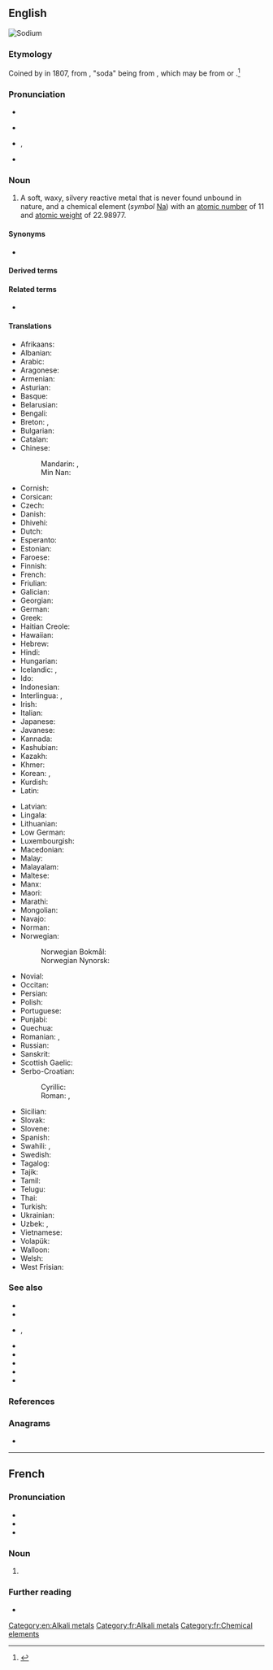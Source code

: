 ==English==
[[Image:Nametal.JPG.jpg|thumb|right|Sodium]]
{{elements|Na|neon|Ne|magnesium|Mg}}

===Etymology===
Coined by {{w|Humphry Davy}} in 1807, from {{suffix|soda|-ium|lang=en}}, "soda" being from {{etyl|it|en}} {{m|it|soda}}, which may be from {{der|en|ar|سُوَّاد|tr=suwwād|gloss=[[saltwort]]}} or {{der|en|ar|سُوَيْدَاء|tr=suwaydāʾ|gloss={{w|Suaeda}}}}.<ref>{{R:Oxford Dictionaries Online}}</ref>

===Pronunciation===
* {{audio|En-us-sodium.ogg|audio (US)|lang=en}}
* {{a|RP}} {{IPA|/ˈsəʊdɪəm/|lang=en}}
* {{a|US}} {{enPR|sōʹdē-əm}}, {{IPA|/ˈsoʊdi.əm/|lang=en}}
* {{rhymes|əʊdiəm|lang=en}}

===Noun===
{{en-noun|-|s}}
{{wikipedia}}

# {{senseid|en|Q658}}A soft, waxy, silvery reactive metal that is never found unbound in nature, and a chemical element (''symbol'' [[Na]]) with an [[atomic number]] of 11 and [[atomic weight]] of 22.98977.

====Synonyms====
* {{l|en|natrium}} {{qualifier|rare}}

====Derived terms====
{{der4-u|lang=en
|disodium
|hydrogen sodium arsenate
|monosodium
|Pentothal sodium
|sodian
|sodic
|sodio-
|sodium-23
|sodium aluminium fluoride
|sodium aluminum fluoride
|sodium amalgam
|sodium Amytal
|sodium antimonate
|sodium arsenate
|sodium arsenide
|sodium aurate
|sodium benzoate
|sodium bicarbonate
|sodium bisulfite
|sodium bisulphite
|sodium borohydride
|sodium bromate
|sodium bromide
|sodium carbide
|sodium carbonate
|sodium carbonate peroxyhydrate
|sodium chlorate
|sodium chloride
|sodium chlorite
|sodium chromate
|sodium-cooled
|sodium dithiophosphate
|sodium monofluorophosphate
|sodium fluoride
|sodium hexafluoroantimonate
|sodium hexametaphosphate
|sodium hydride
|sodium hydrogen carbonate
|sodium hydrogen sulfite
|sodium hydrogen sulphite
|sodium hydroxide
|sodium iodide
|sodium lamp
|sodium manganate
|sodium metaphosphate
|sodium nitrate
|sodium orthophosphate
|sodium oxide
|sodium Pentothal
|sodium perborate
|sodium peroxide
|sodium perxenate
|sodium phosphate
|sodium phosphomolybdate
|sodium plumbate
|sodium polysulfide
|sodium polysulphide
|sodium pump
|sodium pyrophosphate
|sodium selenide
|sodium selenite
|sodium soap
|sodium stannate
|sodium sulfate
|sodium sulphate
|sodium sulfide
|sodium sulphide
|sodium terbium borate
|sodium tetraborate decahydrate
|sodium tetraborate pentahydrate
|sodium thiosulfate
|sodium thiosulphate
|sodium trimetaphosphate
|sodium tripolyphosphate
|sodium tungstate
|sodium vapor lamp
|sodium vapour lamp
|sodium zircofluoride
|stannide of sodium
|telluret of sodium
|trisodium
}}

====Related terms====
* {{l|en|soda}}<!--terms derived from "soda", such as "baking soda", belong on the page for "soda"-->

====Translations====
{{trans-top|id=Q658|reactive metal}}
* Afrikaans: {{t+|af|natrium}}
* Albanian: {{t+|sq|natrium}}
* Arabic: {{t|ar|صُودْيُوم|m|tr=ṣodyum}}
* Aragonese: {{t|an|sodio|m}}
* Armenian: {{t+|hy|նատրիում}}
* Asturian: {{t+|ast|sodiu|m}}
* Basque: {{t|eu|sodioa}}
* Belarusian: {{t|be|на́трый|m}}
* Bengali: {{t|bn|লবণক|sc=Beng|tr=labanak}}
* Breton: {{t|br|natriom|m}}, {{t+|br|sodiom|m}}
* Bulgarian: {{t+|bg|на́трий|m}}
* Catalan: {{t+|ca|sodi|m}}
* Chinese:
*: Mandarin: {{t+|cmn|鈉|sc=Hani}}, {{t+|cmn|钠|tr=nà|sc=Hani}}
*: Min Nan: {{t|nan|na}}
* Cornish: {{t|kw|sodyum}}
* Corsican: {{t|co|sodiu}}
* Czech: {{t+|cs|sodík|m}}
* Danish: {{t+|da|natrium|n}}
* Dhivehi: {{t|dv|ސޯޑިއަމް}}
* Dutch: {{t+|nl|natrium|n}}
* Esperanto: {{t+|eo|natrio}}
* Estonian: {{t+|et|naatrium}}
* Faroese: {{t|fo|natrium|n}}
* Finnish: {{t+|fi|natrium}}
* French: {{t+|fr|sodium|m}}
* Friulian: {{t|fur|sodi}}
* Galician: {{t+|gl|sodio|m}}
* Georgian: {{t|ka|ნატრიუმი}}
* German: {{t+|de|Natrium|n}}
* Greek: {{t+|el|νάτριο|n}}
* Haitian Creole: {{t|ht|sodyòm}}
* Hawaiian: {{t|haw|sodiuma}}
* Hebrew: {{t+|he|נתרן|tr=natran}}
* Hindi: {{t|hi|क्षारातु|tr=kshaaraatu}}
* Hungarian: {{t+|hu|nátrium}}
* Icelandic: {{t+|is|natrín|n}}, {{t|is|natríum|n}}
* Ido: {{t+|io|natro}}
* Indonesian: {{t+|id|natrium}}
* Interlingua: {{t|ia|sodium}}, {{t|ia|natrium}}
* Irish: {{t+|ga|sóidiam}}
* Italian: {{t+|it|sodio|m}}
* Japanese: {{t+|ja|ナトリウム|tr=natoriumu}}
* Javanese: {{t|jv|natrium}}
* Kannada: {{t|kn|ಸೋಡಿಯಮ್|sc=Knda}}
* Kashubian: {{t|csb|natrijô}}
* Kazakh: {{t+|kk|натрий|sc=Cyrl}}
* Khmer: {{t|km|សូឌីយ៉ូម|tr=soodiiyoom|sc=Khmr}}
* Korean: {{t+|ko|나트륨}}, {{t|ko|소듐}}
* Kurdish: {{t|ku|natrîyûm}}
* Latin: {{t+|la|natrium}}
{{trans-mid}}
* Latvian: {{t+|lv|nātrijs}}
* Lingala: {{t|ln|sodu|c9a|c10a}}
* Lithuanian: {{t+|lt|natris}}
* Low German: {{t|nds|natrium}}
* Luxembourgish: {{t|lb|Natrium}}
* Macedonian: {{t|mk|натриум|m}}
* Malay: {{t|ms|natrium}}
* Malayalam: {{t|ml|സോഡിയം|sc=Mlym}}
* Maltese: {{t|mt|sodju}}
* Manx: {{t|gv|sodjum}}
* Maori: {{t|mi|konutai}}
* Marathi: {{t|mr|सोडियम|sc=Deva|tr=sōḍiyam}}
* Mongolian: {{t+|mn|натри|sc=Cyrl}}
* Navajo: {{t|nv|soodin}}
* Norman: {{t|nrf|sôdgium}}
* Norwegian: 
*: Norwegian Bokmål: {{t+|nb|natrium|n}}
*: Norwegian Nynorsk: {{t+|nn|natrium|n}}
* Novial: {{t|nov|natrium}}
* Occitan: {{t+|oc|sòdi|m}}
* Persian: {{t+|fa|سدیم}}
* Polish: {{t+|pl|sód|m}}
* Portuguese: {{t+|pt|sódio|m}}
* Punjabi: {{t+|pa|ਸੋਡੀਅਮ|sc=Guru}}
* Quechua: {{t|qu|natriyu}}
* Romanian: {{t+|ro|sodiu|n}}, {{t+|ro|natriu|n}}
* Russian: {{t+|ru|на́трий|m}}
* Sanskrit: {{t+|sa|विक्षार|tr=vikshaar}}
* Scottish Gaelic: {{t|gd|sòidiam}}
* Serbo-Croatian:
*: Cyrillic: {{t|sh|натријум|m|sc=Cyrl}}
*: Roman: {{t|sh|natrijum|m}}, {{t+|sh|natrij|m}} {{qualifier|Croatia}}
* Sicilian: {{t+|scn|sodiu}}
* Slovak: {{t+|sk|sodík|m}}
* Slovene: {{t+|sl|natrij}}
* Spanish: {{t+|es|sodio|m}}
* Swahili: {{t|sw|natiri}}, {{t|sw|sodiamu}}
* Swedish: {{t+|sv|natrium|n}}
* Tagalog: {{t|tl|sodyo}}
* Tajik: {{t+|tg|натрий|sc=Cyrl}}
* Tamil: {{t|ta|உவர்மம்}}
* Telugu: {{t+|te|సోడియమ్}}
* Thai: {{t+|th|โซเดียม}}
* Turkish: {{t+|tr|sodyum}}
* Ukrainian: {{t|uk|на́трiй|m}}
* Uzbek: {{t+|uz|natriy}}, {{t+|uz|натрий|tr=natriy|sc=Cyrl}}
* Vietnamese: {{t|vi|natri}}
* Volapük: {{t+|vo|natrin}}
* Walloon: {{t+|wa|sodiom}}
* Welsh: {{t+|cy|sodiwm}}
* West Frisian: {{t+|fy|natrium|n}}
{{trans-bottom}}

===See also===
* {{l|en|amphibole}}
* {{l|en|borax}}
* {{l|en|Chile saltpeter}}, {{l|en|Chile saltpetre}}
* {{l|en|cryolite}}
* {{l|en|halite}}
* {{l|en|natron}}
* {{l|en|salt}}
* {{l|en|zeolite}}

===References===
<references/>

===Anagrams===
* {{anagrams|en|modius|odiums}}

[[Category:en:Alkali metals]]

----

==French==
{{wikipedia|lang=fr}}

===Pronunciation===
* {{fr-IPA}}
* {{audio|Fr-Paris--sodium.ogg|Audio (Paris)|lang=fr}}
* {{audio|Fr-sodium.ogg|Audio|lang=fr}}

===Noun===
{{fr-noun|m|-}}

# {{l|en|sodium}}

===Further reading===
* {{R:TLFi}}

[[Category:fr:Alkali metals]]
[[Category:fr:Chemical elements]]